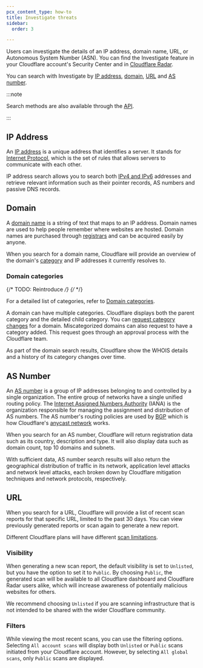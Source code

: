 ```yaml
---
pcx_content_type: how-to
title: Investigate threats
sidebar:
  order: 3

---
```



Users can investigate the details of an IP address, domain name, URL, or Autonomous System Number (ASN). You can find the Investigate feature in your Cloudflare account's Security Center and in [Cloudflare Radar](https://radar.cloudflare.com/scan).

You can search with Investigate by [IP address](/security-center/investigate/investigate-threats/#ip-address), [domain](/security-center/investigate/investigate-threats/#domain), [URL](/security-center/investigate/investigate-threats/#url) and [AS number](/security-center/investigate/investigate-threats/#as-number).

:::note

Search methods are also available through the [API](/security-center/intel-apis/).

:::

## IP Address

An [IP address](https://www.cloudflare.com/learning/dns/glossary/what-is-my-ip-address/) is a unique address that identifies a server. It stands for [Internet Protocol](https://www.cloudflare.com/learning/network-layer/internet-protocol/), which is the set of rules that allows servers to communicate with each other.

IP address search allows you to search both [IPv4 and IPv6](https://www.cloudflare.com/learning/dns/glossary/what-is-my-ip-address/) addresses and retrieve relevant information such as their pointer records, AS numbers and passive DNS records.

## Domain

A [domain name](https://www.cloudflare.com/learning/dns/glossary/what-is-a-domain-name/) is a string of text that maps to an IP address. Domain names are used to help people remember where websites are hosted. Domain names are purchased through [registrars](/registrar/) and can be acquired easily by anyone.

When you search for a domain name, Cloudflare will provide an overview of the domain's [category](#domain-categories) and IP addresses it currently resolves to.

### Domain categories

{/* TODO: Reintroduce */}
{/* <Render file="gateway/domain-categories" product="cloudflare-one" /> */}

For a detailed list of categories, refer to [Domain categories](/cloudflare-one/policies/gateway/domain-categories/).

A domain can have multiple categories. Cloudflare displays both the parent category and the detailed child category. You can [request category changes](/security-center/investigate/change-categorization/) for a domain. Miscategorized domains can also request to have a category added. This request goes through an approval process with the Cloudflare team.

As part of the domain search results, Cloudflare show the WHOIS details and a history of its category changes over time.

## AS Number

An [AS number](https://www.cloudflare.com/learning/network-layer/what-is-an-autonomous-system/) is a group of IP addresses belonging to and controlled by a single organization. The entire group of networks have a single unified routing policy. The [Internet Assigned Numbers Authority](https://www.iana.org/) (IANA) is the organization responsible for managing the assignment and distribution of AS numbers. The AS number's routing policies are used by [BGP](https://www.cloudflare.com/learning/security/glossary/what-is-bgp/) which is how Cloudflare's [anycast network](https://www.cloudflare.com/learning/cdn/glossary/anycast-network/) works.

When you search for an AS number, Cloudflare will return registration data such as its country, description and type. It will also display data such as domain count, top 10 domains and subnets.

With sufficient data, AS number search results will also return the geographical distribution of traffic in its network, application level attacks and network level attacks, each broken down by Cloudflare mitigation techniques and network protocols, respectively.

## URL

When you search for a URL, Cloudflare will provide a list of recent scan reports for that specific URL, limited to the past 30 days. You can view previously generated reports or scan again to generate a new report.

Different Cloudflare plans will have different [scan limitations](/security-center/investigate/scan-limits/).

### Visibility

When generating a new scan report, the default visibility is set to `Unlisted`, but you have the option to set it to `Public`. By choosing `Public`, the generated scan will be available to all Cloudflare dashboard and Cloudflare Radar users alike, which will increase awareness of potentially malicious websites for others.

We recommend choosing `Unlisted` if you are scanning infrastructure that is not intended to be shared with the wider Cloudflare community.

### Filters

While viewing the most recent scans, you can use the filtering options. Selecting `All account scans` will display both `Unlisted` or `Public` scans initiated from your Cloudflare account. However, by selecting `All global scans`, only `Public` scans are displayed.
